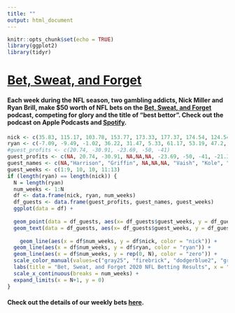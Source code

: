 ```yaml
---
title: ""
output: html_document
---
```


```r
knitr::opts_chunk$set(echo = TRUE)
library(ggplot2)
library(tidyr)
```

# [Bet, Sweat, and Forget](https://open.spotify.com/show/1bABVhkwnd3sDaBSZLC0oY)

#### Each week during the NFL season, two gambling addicts, Nick Miller and Ryan Brill, make $50 worth of NFL bets on the [Bet, Sweat, and Forget](https://open.spotify.com/show/1bABVhkwnd3sDaBSZLC0oY) podcast, competing for glory and the title of "best bettor". Check out the podcast on Apple Podcasts and [Spotify](https://open.spotify.com/show/1bABVhkwnd3sDaBSZLC0oY).

```r
nick <- c(35.83, 115.17, 103.78, 153.77, 173.33, 177.37, 174.54, 124.54, 74.54, 62.72, NA, 62.72, 85.53)
ryan <- c(-7.09, -9.49, -1.02, 36.22, 31.47, 5.33, 61.17, 53.19, 47.2, 32.29, 19.32, 42.88, 44.86)
#guest_profits <- c(20.74, -30.91, -23.69, -50, -41)
guest_profits <- c(NA, 20.74, -30.91, NA,NA,NA, -23.69, -50, -41, -21.36, -40, -23.73, -7.51, 19.27)
guest_names <- c(NA,"Harrison", "Griffin", NA,NA,NA, "Vaish", "Kole", "Adil", "Jake", "Aaron", "Griffin", "Griffin", "Griffin")
guest_weeks <- c(1:9, 10, 10, 11:13)
if (length(ryan) == length(nick)) {
  N = length(ryan)
  num_weeks <- 1:N
  df <- data.frame(nick, ryan, num_weeks)
  df_guests <- data.frame(guest_profits, guest_names, guest_weeks)
  ggplot(data = df) +
    
  geom_point(data = df_guests, aes(x= df_guests$guest_weeks, y = df_guests$guest_profits, color = "guest")) +
  geom_text(data = df_guests, aes(x= df_guests$guest_weeks, y = df_guests$guest_profits, label=guest_names, color = "guest"),hjust=0, vjust=0) +
  
    geom_line(aes(x = df$num_weeks, y = df$nick, color = "nick")) +
  geom_line(aes(x = df$num_weeks, y = df$ryan, color = "ryan")) +
  geom_line(aes(x = df$num_weeks, y = rep(0, N), color = "zero")) +
  scale_color_manual(values=c("gray25", "firebrick", "dodgerblue2", "gray65")) +
  labs(title = "Bet, Sweat, and Forget 2020 NFL Betting Results", x = "NFL Week Number", y = "Cumulative Profit, USD", color="") +
  scale_x_continuous(breaks = num_weeks) +
  expand_limits(x = N+1, y = 0)
}
```

#### Check out the details of our weekly bets [here](https://docs.google.com/spreadsheets/d/13TNrDf-RFrJfA36LXjcGHZ5fr_W4pD1yO2_RyniTxww/edit?usp=sharing).

<!---
## 2020 Week 10 NFL Bets
--->


